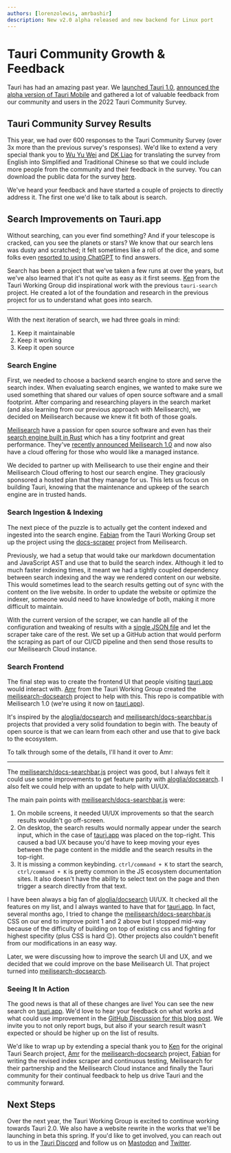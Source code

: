 ```yaml
---
authors: [lorenzolewis, amrbashir]
description: New v2.0 alpha released and new backend for Linux port
---
```


# Tauri Community Growth & Feedback

Tauri has had an amazing past year. We [launched Tauri 1.0](https://tauri.app/blog/2022/06/19/tauri-1-0/), [announced the alpha version of Tauri Mobile](https://tauri.app/blog/2022/12/09/tauri-mobile-alpha) and gathered a lot of valuable feedback from our community and users in the 2022 Tauri Community Survey.

<!-- truncate -->

## Tauri Community Survey Results

This year, we had over 600 responses to the Tauri Community Survey (over 3x more than the previous survey's responses). We'd like to extend a very special thank you to [Wu Yu Wei](https://github.com/wusyong) and [DK Liao](https://github.com/dklassic) for translating the survey from English into Simplified and Traditional Chinese so that we could include more people from the community and their feedback in the survey. You can download the public data for the survey [here](/tauri-community-survey-2022-data.csv).

We've heard your feedback and have started a couple of projects to directly address it. The first one we'd like to talk about is search.

## Search Improvements on Tauri.app

Without searching, can you ever find something? And if your telescope is cracked, can you see the planets or stars? We know that our search lens was dusty and scratched; it felt sometimes like a roll of the dice, and some folks even [resorted to using ChatGPT](https://twitter.com/danielcroe/status/1619703406482059265) to find answers.

Search has been a project that we've taken a few runs at over the years, but we've also learned that it's not quite as easy as it first seems. [Ken](https://github.com/yankeeinlondon) from the Tauri Working Group did inspirational work with the previous `tauri-search` project. He created a lot of the foundation and research in the previous project for us to understand what goes into search.

---

With the next iteration of search, we had three goals in mind:

1. Keep it maintainable
2. Keep it working
3. Keep it open source

### Search Engine

First, we needed to choose a backend search engine to store and serve the search index. When evaluating search engines, we wanted to make sure we used something that shared our values of open source software and a small footprint. After comparing and researching players in the search market (and also learning from our previous approach with Meilisearch), we decided on Meilisearch because we knew it fit both of those goals.

[Meilisearch](https://www.meilisearch.com) have a passion for open source software and even has their [search engine built in Rust](https://github.com/meilisearch/meilisearch) which has a tiny footprint and great performance. They've [recently announced Meilisearch 1.0](https://blog.meilisearch.com/v1-enterprise-ready-stable/) and now also have a cloud offering for those who would like a managed instance.

We decided to partner up with Meilisearch to use their engine and their Meilisearch Cloud offering to host our search engine. They graciously sponsored a hosted plan that they manage for us. This lets us focus on building Tauri, knowing that the maintenance and upkeep of the search engine are in trusted hands.

### Search Ingestion & Indexing

The next piece of the puzzle is to actually get the content indexed and ingested into the search engine. [Fabian](https://github.com/FabianLars) from the Tauri Working Group set up the project using the [docs-scraper](https://github.com/meilisearch/docs-scraper) project from Meilisearch.

Previously, we had a setup that would take our markdown documentation and JavaScript AST and use that to build the search index. Although it led to much faster indexing times, it meant we had a tightly coupled dependency between search indexing and the way we rendered content on our website. This would sometimes lead to the search results getting out of sync with the content on the live website. In order to update the website or optimize the indexer, someone would need to have knowledge of both, making it more difficult to maintain.

With the current version of the scraper, we can handle all of the configuration and tweaking of results with a [single JSON file](https://github.com/tauri-apps/tauri-docs/blob/dev/scraper.json) and let the scraper take care of the rest. We set up a GitHub action that would perform the scraping as part of our CI/CD pipeline and then send those results to our Meilisearch Cloud instance.

### Search Frontend

The final step was to create the frontend UI that people visiting [tauri.app](https://tauri.app) would interact with. [Amr](https://github.com/amrbashir) from the Tauri Working Group created the [meilisearch-docsearch](https://github.com/tauri-apps/meilisearch-docsearch) project to help with this. This repo is compatible with Meilisearch 1.0 (we're using it now on [tauri.app](https://tauri.app)).

It's inspired by the [aloglia/docsearch](https://github.com/algolia/docsearch/) and [meilisearch/docs-searchbar.js](https://github.com/meilisearch/docs-searchbar.js/) projects that provided a very solid foundation to begin with. The beauty of open source is that we can learn from each other and use that to give back to the ecosystem.

To talk through some of the details, I'll hand it over to Amr:

---

The [meilisearch/docs-searchbar.js](https://github.com/meilisearch/docs-searchbar.js/) project was good, but I always felt it could use some improvements to get feature parity with [aloglia/docsearch](https://github.com/algolia/docsearch/). I also felt we could help with an update to help with UI/UX.

The main pain points with [meilisearch/docs-searchbar.js](https://github.com/meilisearch/docs-searchbar.js/) were:

1. On mobile screens, it needed UI/UX improvements so that the search results wouldn't go off-screen.
2. On desktop, the search results would normally appear under the search input, which in the case of [tauri.app](https://tauri.app) was placed on the top-right. This caused a bad UX because you'd have to keep moving your eyes between the page content in the middle and the search results in the top-right.
3. It is missing a common keybinding. `ctrl/command + K` to start the search, `ctrl/command + K` is pretty common in the JS ecosystem documentation sites. It also doesn't have the ability to select text on the page and then trigger a search directly from that text.

I have been always a big fan of [aloglia/docsearch](https://github.com/algolia/docsearch/) UI/UX. It checked all the features on my list, and I always wanted to have that for [tauri.app](https://tauri.app). In fact, several months ago, I tried to change the [meilisearch/docs-searchbar.js](https://github.com/meilisearch/docs-searchbar.js/) CSS on our end to improve point 1 and 2 above but I stopped mid-way because of the difficulty of building on top of existing css and fighting for highest specifity (plus CSS is hard :wink:). Other projects also couldn't benefit from our modifications in an easy way.

Later, we were discussing how to improve the search UI and UX, and we decided that we could improve on the base Meilisearch UI. That project turned into [meilisearch-docsearch](https://github.com/tauri-apps/meilisearch-docsearch).

### Seeing It In Action

The good news is that all of these changes are live! You can see the new search on [tauri.app](https://tauri.app). We'd love to hear your feedback on what works and what could use improvement in the [GitHub Discussion for this blog post](https://github.com/tauri-apps/tauri-docs/discussions/1115). We invite you to not only report bugs, but also if your search result wasn't expected or should be higher up on the list of results.

We'd like to wrap up by extending a special thank you to [Ken](https://github.com/yankeeinlondon) for the original Tauri Search project, [Amr](https://github.com/amrbashir) for the [meilisearch-docsearch](https://github.com/tauri-apps/meilisearch-docsearch) project, [Fabian](https://github.com/FabianLars) for writing the revised index scraper and continuous testing, Meilisearch for their partnership and the Meilisearch Cloud instance and finally the Tauri community for their continual feedback to help us drive Tauri and the community forward.

## Next Steps

Over the next year, the Tauri Working Group is excited to continue working towards Tauri 2.0. We also have a website rewrite in the works that we'll be launching in beta this spring. If you'd like to get involved, you can reach out to us in the [Tauri Discord](https://discord.com/invite/tauri) and follow us on [Mastodon](https://fosstodon.org/@TauriApps) and [Twitter](https://twitter.com/TauriApps).

